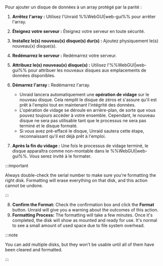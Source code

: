 Pour ajouter un disque de données à un array protégé par la parité :

1. **Arrêtez l'array :** Utilisez l'Unraid %%WebGUI|web-gui%% pour arrêter l'array.

2. **Éteignez votre serveur :** Éteignez votre serveur en toute sécurité.

3. **Installez le(s) nouveau(x) disque(s) dur(s) :** Ajoutez physiquement le(s) nouveau(x) disque(s).

4. **Redémarrez le serveur :** Redémarrez votre serveur.

5. **Attribuez le(s) nouveau(x) disque(s) :** Utilisez l'%%WebGUI|web-gui%% pour attribuer les nouveaux disques aux emplacements de données disponibles.

6. **Démarrez l'array :** Redémarrez l'array.

   - Unraid lancera automatiquement une **opération de vidage** sur le nouveau disque. Cela remplit le disque de zéros et s'assure qu'il est prêt à l'emploi tout en maintenant l'intégrité des données.
   - L'opération de vidage se déroule en arrière-plan, de sorte que vous pouvez toujours accéder à votre ensemble. Cependant, le nouveau disque ne sera pas utilisable tant que le processus ne sera pas terminé et le disque formaté.
   - Si vous avez pré-effacé le disque, Unraid sautera cette étape, reconnaissant qu'il est déjà prêt à l'emploi.

7. **Après la fin du vidage :** Une fois le processus de vidage terminé, le disque apparaîtra comme non-montable dans le %%WebGUI|web-gui%%. Vous serez invité à le formater.

:::important

Always double-check the serial number to make sure you're formatting the right disk. Formatting will erase everything on that disk, and this action cannot be undone.

:::

8. **Confirm the Format:** Check the confirmation box and click the **Format** button. Unraid will give you a warning about the outcomes of this action.
9. **Formatting Process:** The formatting will take a few minutes. Once it's completed, the disk will show as mounted and ready for use. It's normal to see a small amount of used space due to file system overhead.

:::note

You can add multiple disks, but they won't be usable until all of them have been cleared and formatted.

:::
